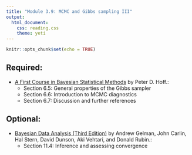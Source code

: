```yaml
---
title: "Module 3.9: MCMC and Gibbs sampling III"
output: 
  html_document:
    css: reading.css
    theme: yeti
---
```


```r
knitr::opts_chunk$set(echo = TRUE)
```


## Required:

- [A First Course in Bayesian Statistical Methods](https://find.library.duke.edu/catalog/DUKE004968562) by Peter D. Hoff.:
    + Section 6.5: General properties of the Gibbs sampler
    + Section 6.6: Introduction to MCMC diagnostics
    + Section 6.7: Discussion and further references

## Optional:

- [Bayesian Data Analysis (Third Edition)](http://www.amazon.com/Bayesian-Analysis-Chapman-Statistical-Science/dp/1439840954/) by Andrew Gelman, John Carlin, Hal Stern, David Dunson, Aki Vehtari, and Donald Rubin.:
    + Section 11.4: Inference and assessing convergence